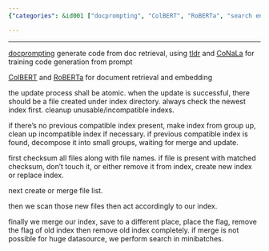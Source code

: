 ```yaml
---
{"categories": &id001 ["docprompting", "ColBERT", "RoBERTa", "search engine update", "file lists", "index scanning", "minibatches"], "category": "Search Engines", "date": "2022-12-13 18:09:13", "description": "This article discusses an efficient method for updating a search engine using advanced tools such as docprompting, ColBERT, and RoBERTa. The process involves managing file lists, scanning new files based on the index, merging, saving, and removing old indexes while also handling large datasets in minibatches when necessary.", "tags": *id001, "title": "lazero search engine update logic"}

---
```


------

[docprompting](https://github.com/shuyanzhou/docprompting) generate code from doc retrieval, using [tldr](https://github.com/tldr-pages/tldr) and [CoNaLa](https://conala-corpus.github.io/) for training code generation from prompt

[ColBERT](https://medium.com/@varun030403/colbert-a-complete-guide-1552468335ae) and [RoBERTa](https://medium.com/dataseries/roberta-robustly-optimized-bert-pretraining-approach-d033464bd946) for document retrieval and embedding

the update process shall be atomic. when the update is successful, there should be a file created under index directory. always check the newest index first. cleanup unusable/incompatible indexs.

if there's no previous compatible index present, make index from group up, clean up incompatible index if necessary. if previous compatible index is found, decompose it into small groups, waiting for merge and update.

first checksum all files along with file names. if file is present with matched checksum, don't touch it, or either remove it from index, create new index or replace index.

next create or merge file list.

then we scan those new files then act accordingly to our index.

finally we merge our index, save to a different place, place the flag, remove the flag of old index then remove old index completely. if merge is not possible for huge datasource, we perform search in minibatches.

